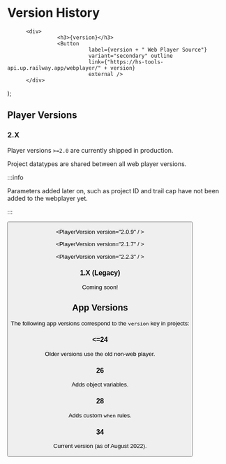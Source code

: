 # Version History



          <div>
                    <h3>{version}</h3>
                    <Button
                              label={version + " Web Player Source"}
                              variant="secondary" outline
                              link={"https://hs-tools-api.up.railway.app/webplayer/" + version}
                              external />
          </div>
);

## Player Versions

### 2.X

Player versions `>=2.0` are currently shipped in production.

Project datatypes are shared between all web player versions.

:::info

Parameters added later on, such as project ID and trail cap have not
been added to the webplayer yet.

:::


<Button label="Project Datatypes" variant="secondary" outline link="#" external />

<PlayerVersion version="2.0.9" / >

<PlayerVersion version="2.1.7" / >

<PlayerVersion version="2.2.3" / >


### 1.X (Legacy)

Coming soon!


## App Versions

The following app versions correspond to the `version` key in projects:

### &lt;&equals;24

Older versions use the old non-web player.

### 26

Adds object variables.

### 28

Adds custom `when` rules.

### 34

Current version (as of August 2022).
